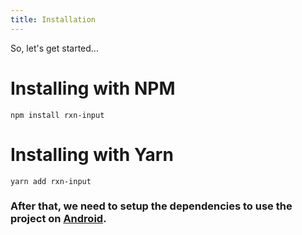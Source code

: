 ---
title: Installation
---

So, let's get started...

# Installing with NPM
```
npm install rxn-input
```

# Installing with Yarn
```
yarn add rxn-input
```

### After that, we need to setup the dependencies to use the project on [Android](docs/getting-started/setup-android).